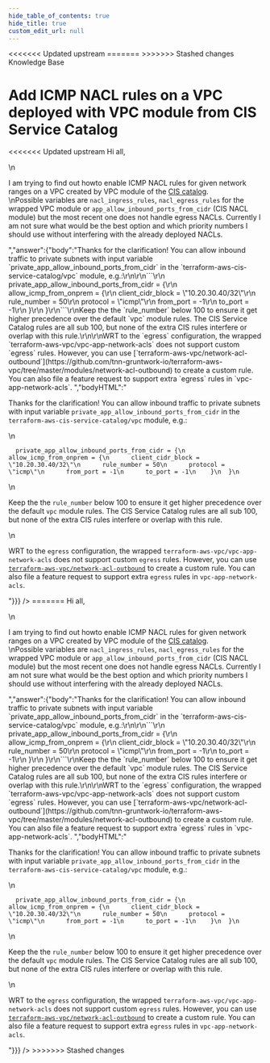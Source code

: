 ```yaml
---
hide_table_of_contents: true
hide_title: true
custom_edit_url: null
---
```



<head>
<<<<<<< Updated upstream
  <link rel="canonical" href="https://github.com/tnn-gruntwork-io/knowledge-base/discussions/160" />
=======
  <link rel="canonical" href="https://github.com/tnn-gruntwork-io/knowledge-base/discussions/160" />
>>>>>>> Stashed changes
</head>

<CenterLayout>
<span className="searchCategory">Knowledge Base</span>
<h1>Add ICMP NACL rules on a VPC deployed with VPC module from CIS Service Catalog</h1>
<<<<<<< Updated upstream
<GitHub discussion={{"id":"D_kwDOF8slf84AOpjW","number":160,"author":{"login":"klaphi"},"title":"Add ICMP NACL rules on a VPC deployed with VPC module from CIS Service Catalog","body":"Hi all,\r\n\r\nI am trying to find out howto enable ICMP NACL rules for given network ranges on a VPC created by VPC module of the [CIS catalog](https://github.com/tnn-gruntwork-io/terraform-aws-cis-service-catalog).\r\nPossible variables are `nacl_ingress_rules`, `nacl_egress_rules` for the wrapped VPC module or `app_allow_inbound_ports_from_cidr` (CIS NACL module) but the most recent one does not handle egress NACLs. Currently I am not sure what would be the best option and which priority numbers I should use without interfering with the already deployed NACLs.\r\n","bodyHTML":"<p dir=\"auto\">Hi all,</p>\n<p dir=\"auto\">I am trying to find out howto enable ICMP NACL rules for given network ranges on a VPC created by VPC module of the <a href=\"https://github.com/tnn-gruntwork-io/terraform-aws-cis-service-catalog\">CIS catalog</a>.<br>\nPossible variables are <code class=\"notranslate\">nacl_ingress_rules</code>, <code class=\"notranslate\">nacl_egress_rules</code> for the wrapped VPC module or <code class=\"notranslate\">app_allow_inbound_ports_from_cidr</code> (CIS NACL module) but the most recent one does not handle egress NACLs. Currently I am not sure what would be the best option and which priority numbers I should use without interfering with the already deployed NACLs.</p>","answer":{"body":"Thanks for the clarification! You can allow inbound traffic to private subnets with input variable `private_app_allow_inbound_ports_from_cidr` in the `terraform-aws-cis-service-catalog/vpc` module, e.g.:\r\n\r\n```\r\n  private_app_allow_inbound_ports_from_cidr = {\r\n    allow_icmp_from_onprem = {\r\n      client_cidr_block = \"10.20.30.40/32\"\r\n      rule_number = 50\r\n      protocol = \"icmp\"\r\n      from_port = -1\r\n      to_port = -1\r\n    }\r\n  }\r\n```\r\nKeep the the `rule_number` below 100 to ensure it get higher precedence over the default `vpc` module rules. The CIS Service Catalog rules are all sub 100, but none of the extra CIS rules interfere or overlap with this rule.\r\n\r\nWRT to the `egress` configuration, the wrapped `terraform-aws-vpc/vpc-app-network-acls` does not support custom `egress` rules. However, you can use [`terraform-aws-vpc/network-acl-outbound`](https://github.com/tnn-gruntwork-io/terraform-aws-vpc/tree/master/modules/network-acl-outbound) to create a custom rule. You can also file a feature request to support extra `egress` rules in `vpc-app-network-acls`. ","bodyHTML":"<p dir=\"auto\">Thanks for the clarification! You can allow inbound traffic to private subnets with input variable <code class=\"notranslate\">private_app_allow_inbound_ports_from_cidr</code> in the <code class=\"notranslate\">terraform-aws-cis-service-catalog/vpc</code> module, e.g.:</p>\n<div class=\"snippet-clipboard-content notranslate position-relative overflow-auto\" data-snippet-clipboard-copy-content=\"  private_app_allow_inbound_ports_from_cidr = {\n    allow_icmp_from_onprem = {\n      client_cidr_block = &quot;10.20.30.40/32&quot;\n      rule_number = 50\n      protocol = &quot;icmp&quot;\n      from_port = -1\n      to_port = -1\n    }\n  }\"><pre class=\"notranslate\"><code class=\"notranslate\">  private_app_allow_inbound_ports_from_cidr = {\n    allow_icmp_from_onprem = {\n      client_cidr_block = \"10.20.30.40/32\"\n      rule_number = 50\n      protocol = \"icmp\"\n      from_port = -1\n      to_port = -1\n    }\n  }\n</code></pre></div>\n<p dir=\"auto\">Keep the the <code class=\"notranslate\">rule_number</code> below 100 to ensure it get higher precedence over the default <code class=\"notranslate\">vpc</code> module rules. The CIS Service Catalog rules are all sub 100, but none of the extra CIS rules interfere or overlap with this rule.</p>\n<p dir=\"auto\">WRT to the <code class=\"notranslate\">egress</code> configuration, the wrapped <code class=\"notranslate\">terraform-aws-vpc/vpc-app-network-acls</code> does not support custom <code class=\"notranslate\">egress</code> rules. However, you can use <a href=\"https://github.com/tnn-gruntwork-io/terraform-aws-vpc/tree/master/modules/network-acl-outbound\"><code class=\"notranslate\">terraform-aws-vpc/network-acl-outbound</code></a> to create a custom rule. You can also file a feature request to support extra <code class=\"notranslate\">egress</code> rules in <code class=\"notranslate\">vpc-app-network-acls</code>.</p>"}}} />
=======
<GitHub discussion={{"id":"D_kwDOF8slf84AOpjW","number":160,"author":{"login":"klaphi"},"title":"Add ICMP NACL rules on a VPC deployed with VPC module from CIS Service Catalog","body":"Hi all,\r\n\r\nI am trying to find out howto enable ICMP NACL rules for given network ranges on a VPC created by VPC module of the [CIS catalog](https://github.com/tnn-gruntwork-io/terraform-aws-cis-service-catalog).\r\nPossible variables are `nacl_ingress_rules`, `nacl_egress_rules` for the wrapped VPC module or `app_allow_inbound_ports_from_cidr` (CIS NACL module) but the most recent one does not handle egress NACLs. Currently I am not sure what would be the best option and which priority numbers I should use without interfering with the already deployed NACLs.\r\n","bodyHTML":"<p dir=\"auto\">Hi all,</p>\n<p dir=\"auto\">I am trying to find out howto enable ICMP NACL rules for given network ranges on a VPC created by VPC module of the <a href=\"https://github.com/tnn-gruntwork-io/terraform-aws-cis-service-catalog\">CIS catalog</a>.<br>\nPossible variables are <code class=\"notranslate\">nacl_ingress_rules</code>, <code class=\"notranslate\">nacl_egress_rules</code> for the wrapped VPC module or <code class=\"notranslate\">app_allow_inbound_ports_from_cidr</code> (CIS NACL module) but the most recent one does not handle egress NACLs. Currently I am not sure what would be the best option and which priority numbers I should use without interfering with the already deployed NACLs.</p>","answer":{"body":"Thanks for the clarification! You can allow inbound traffic to private subnets with input variable `private_app_allow_inbound_ports_from_cidr` in the `terraform-aws-cis-service-catalog/vpc` module, e.g.:\r\n\r\n```\r\n  private_app_allow_inbound_ports_from_cidr = {\r\n    allow_icmp_from_onprem = {\r\n      client_cidr_block = \"10.20.30.40/32\"\r\n      rule_number = 50\r\n      protocol = \"icmp\"\r\n      from_port = -1\r\n      to_port = -1\r\n    }\r\n  }\r\n```\r\nKeep the the `rule_number` below 100 to ensure it get higher precedence over the default `vpc` module rules. The CIS Service Catalog rules are all sub 100, but none of the extra CIS rules interfere or overlap with this rule.\r\n\r\nWRT to the `egress` configuration, the wrapped `terraform-aws-vpc/vpc-app-network-acls` does not support custom `egress` rules. However, you can use [`terraform-aws-vpc/network-acl-outbound`](https://github.com/tnn-gruntwork-io/terraform-aws-vpc/tree/master/modules/network-acl-outbound) to create a custom rule. You can also file a feature request to support extra `egress` rules in `vpc-app-network-acls`. ","bodyHTML":"<p dir=\"auto\">Thanks for the clarification! You can allow inbound traffic to private subnets with input variable <code class=\"notranslate\">private_app_allow_inbound_ports_from_cidr</code> in the <code class=\"notranslate\">terraform-aws-cis-service-catalog/vpc</code> module, e.g.:</p>\n<div class=\"snippet-clipboard-content notranslate position-relative overflow-auto\" data-snippet-clipboard-copy-content=\"  private_app_allow_inbound_ports_from_cidr = {\n    allow_icmp_from_onprem = {\n      client_cidr_block = &quot;10.20.30.40/32&quot;\n      rule_number = 50\n      protocol = &quot;icmp&quot;\n      from_port = -1\n      to_port = -1\n    }\n  }\"><pre class=\"notranslate\"><code class=\"notranslate\">  private_app_allow_inbound_ports_from_cidr = {\n    allow_icmp_from_onprem = {\n      client_cidr_block = \"10.20.30.40/32\"\n      rule_number = 50\n      protocol = \"icmp\"\n      from_port = -1\n      to_port = -1\n    }\n  }\n</code></pre></div>\n<p dir=\"auto\">Keep the the <code class=\"notranslate\">rule_number</code> below 100 to ensure it get higher precedence over the default <code class=\"notranslate\">vpc</code> module rules. The CIS Service Catalog rules are all sub 100, but none of the extra CIS rules interfere or overlap with this rule.</p>\n<p dir=\"auto\">WRT to the <code class=\"notranslate\">egress</code> configuration, the wrapped <code class=\"notranslate\">terraform-aws-vpc/vpc-app-network-acls</code> does not support custom <code class=\"notranslate\">egress</code> rules. However, you can use <a href=\"https://github.com/tnn-gruntwork-io/terraform-aws-vpc/tree/master/modules/network-acl-outbound\"><code class=\"notranslate\">terraform-aws-vpc/network-acl-outbound</code></a> to create a custom rule. You can also file a feature request to support extra <code class=\"notranslate\">egress</code> rules in <code class=\"notranslate\">vpc-app-network-acls</code>.</p>"}}} />
>>>>>>> Stashed changes

</CenterLayout>
  

<!-- ##DOCS-SOURCER-START
{
  "sourcePlugin": "github-discussions",
  "hash": "a857ed483954941986d614ffa354b708"
}
##DOCS-SOURCER-END -->
